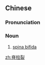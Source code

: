 ==Chinese==
{{zh-forms|type=21}}
{{wikipedia|lang=zh}}

===Pronunciation===
{{zh-pron
|m=jǐzhùliè
|c=zek3 cyu5 lit6,zik3 cyu5 lit6
|c_note=zek3 cyu5 lit6 - vernacular; zik3 cyu5 lit6 - literary
|cat=n
}}

===Noun===
{{zh-noun}}

# {{lb|zh|pathology}} [[spina bifida]]

[[zh:脊柱裂]]